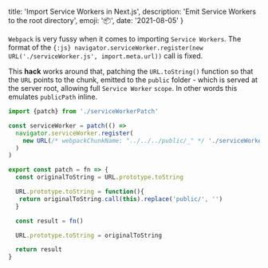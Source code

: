   title: 'Import Service Workers in Next.js',
  description: 'Emit Service Workers to the root directory',
  emoji: '📦',
  date: '2021-08-05'
}

`Webpack` is very fussy when it comes to importing `Service Workers`. The format of the `{:js} navigator.serviceWorker.register(new URL('./serviceWorker.js', import.meta.url))` call is fixed.

This **hack** works around that, patching the `URL.toString()` function so that the `URL` points to the chunk, emitted to the `public` folder - which is served at the server root, allowing full `Service Worker` `scope`.
In other words this emulates `publicPath` inline.

```js wherever.js
import {patch} from './serviceWorkerPatch'

const serviceWorker = patch(() =>
  navigator.serviceWorker.register(
    new URL(/* webpackChunkName: "../../../public/_" */ './serviceWorker.js', import.meta.url)
  )
)
```

```js serviceWorkerPatch.js
export const patch = fn => {
  const originalToString = URL.prototype.toString

  URL.prototype.toString = function(){
   return originalToString.call(this).replace('public/', '')
  }

  const result = fn()

  URL.prototype.toString = originalToString

  return result
}
```
